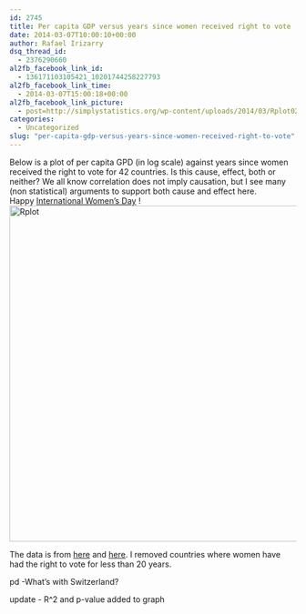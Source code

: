 ```yaml
---
id: 2745
title: Per capita GDP versus years since women received right to vote
date: 2014-03-07T10:00:10+00:00
author: Rafael Irizarry
dsq_thread_id:
  - 2376290660
al2fb_facebook_link_id:
  - 136171103105421_10201744258227793
al2fb_facebook_link_time:
  - 2014-03-07T15:00:18+00:00
al2fb_facebook_link_picture:
  - post=http://simplystatistics.org/wp-content/uploads/2014/03/Rplot02.png
categories:
  - Uncategorized
slug: "per-capita-gdp-versus-years-since-women-received-right-to-vote"
---
```

Below is a plot of per capita GPD (in log scale) against years since women received the right to vote for 42 countries. Is this cause, effect, both or neither? We all know correlation does not imply causation, but I see many (non statistical) arguments to support both cause and effect here. Happy [International Women's Day](http://en.wikipedia.org/wiki/International_Women's_Day) ! <a href="http://simplystatistics.org/2014/03/07/per-capita-gdp-versus-years-since-women-received-right-to-vote/rplot/" rel="attachment wp-att-2766"><img class="alignnone size-full wp-image-2766" alt="Rplot" src="http://simplystatistics.org/wp-content/uploads/2014/03/Rplot.png" width="983" height="591" srcset="http://simplystatistics.org/wp-content/uploads/2014/03/Rplot-300x180.png 300w, http://simplystatistics.org/wp-content/uploads/2014/03/Rplot.png 983w" sizes="(max-width: 983px) 100vw, 983px" /></a>

The data is from [here](http://www.infoplease.com/ipa/A0931343.html) and [here](http://en.wikipedia.org/wiki/List_of_countries_by_GDP_(PPP)_per_capita). I removed countries where women have had the right to vote for less than 20 years.

pd -What's with Switzerland?

update - R^2 and p-value added to graph
